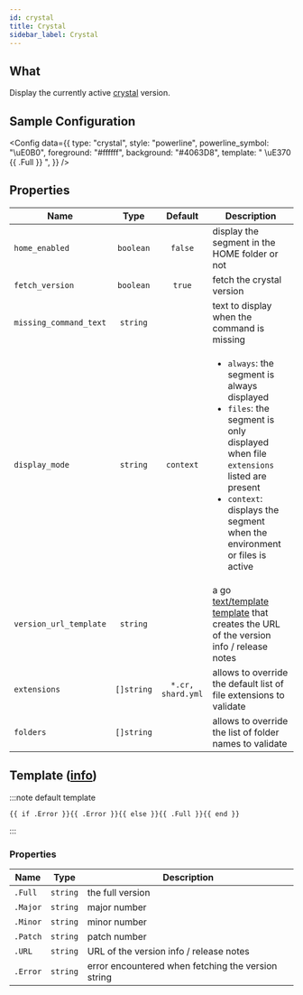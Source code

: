```yaml
---
id: crystal
title: Crystal
sidebar_label: Crystal
---
```


## What

Display the currently active [crystal] version.

## Sample Configuration


<Config
  data={{
    type: "crystal",
    style: "powerline",
    powerline_symbol: "\uE0B0",
    foreground: "#ffffff",
    background: "#4063D8",
    template: " \uE370 {{ .Full }} ",
  }}
/>

## Properties

| Name                   | Type       | Default           | Description                                                                                                                                                                                                                          |
| ---------------------- | :--------: | :---------------: | ------------------------------------------------------------------------------------------------------------------------------------------------------------------------------------------------------------------------------------ |
| `home_enabled`         | `boolean`  | `false`           | display the segment in the HOME folder or not                                                                                                                                                                                        |
| `fetch_version`        | `boolean`  | `true`            | fetch the crystal version                                                                                                                                                                                                            |
| `missing_command_text` | `string`   |                   | text to display when the command is missing                                                                                                                                                                                          |
| `display_mode`         | `string`   | `context`         | <ul><li>`always`: the segment is always displayed</li><li>`files`: the segment is only displayed when file `extensions` listed are present</li><li>`context`: displays the segment when the environment or files is active</li></ul> |
| `version_url_template` | `string`   |                   | a go [text/template][go-text-template] [template][templates] that creates the URL of the version info / release notes                                                                                                                |
| `extensions`           | `[]string` | `*.cr, shard.yml` | allows to override the default list of file extensions to validate                                                                                                                                                                   |
| `folders`              | `[]string` |                   | allows to override the list of folder names to validate                                                                                                                                                                              |

## Template ([info][templates])

:::note default template

```template
{{ if .Error }}{{ .Error }}{{ else }}{{ .Full }}{{ end }}
```

:::

### Properties

| Name     | Type     | Description                                        |
| -------- | -------- | -------------------------------------------------- |
| `.Full`  | `string` | the full version                                   |
| `.Major` | `string` | major number                                       |
| `.Minor` | `string` | minor number                                       |
| `.Patch` | `string` | patch number                                       |
| `.URL`   | `string` | URL of the version info / release notes            |
| `.Error` | `string` | error encountered when fetching the version string |

[go-text-template]: https://golang.org/pkg/text/template/
[templates]: /docs/configuration/templates
[crystal]: https://crystal-lang.org/
